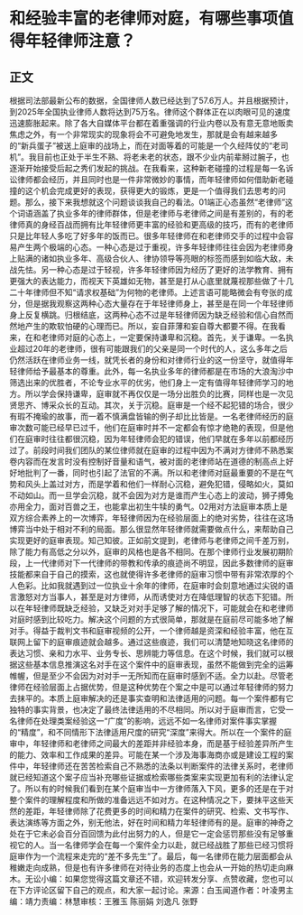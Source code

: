 # 和经验丰富的老律师对庭，有哪些事项值得年轻律师注意？
## 正文
根据司法部最新公布的数据，全国律师人数已经达到了57.6万人。并且根据预计，到2025年全国执业律师人数将达到75万名。律师这个群体正在以肉眼可见的速度迅速膨胀起来。除了各大自媒体平台都在着重强调的行业内卷以及有意无意地贩卖焦虑之外，有一个非常现实的现象将会不可避免地发生，那就是会有越来越多的“新兵蛋子”被送上庭审的战场上，而在对面等着的可能是一个久经阵仗的“老司机”。我目前也正处于半生不熟、将老未老的状态，跟不少业内前辈掰过腕子，也逐渐开始接受后起之秀们发起的挑战。在我看来，这种新老碰撞的过程是每一名诉讼律师都会经历，并且同时也是一件非常微妙的事情，而年轻律师如何借助新老碰撞的这个机会完成更好的表现，获得更大的锻炼，更是一个值得我们去思考的问题。那么，接下来我想就这个问题谈谈我自己的看法。01端正心态虽然“老律师”这个词语涵盖了执业多年的律师群体，但是老律师与老律师之间是有差别的，有的老律师真的身经百战而拥有比年轻律师更丰富的经验和更高级的技巧，而有的老律师只是比年轻人多吃了好多年的饭而已。很多年轻律师在和老律师交手的过程中会容易产生两个极端的心态。一种心态是过于重视，许多年轻律师往往会因为老律师身上贴满的诸如执业多年、高级合伙人、律协领导等亮眼的标签而感到如临大敌，未战先怯。另一种心态是过于轻视，许多年轻律师因为经历了更好的法学教育、拥有更强大的表达能力，而视天下英雄如无物，甚至是打从心底里就蔑视那些做了十几二十年律师但不知“请求权基础”为何物的老律师。上述言语可能略微会有夸张的成分，但是据我观察这两种心态大量存在于年轻律师身上，甚至是在同一个年轻律师身上反复横跳。归根结底，这两种心态不过是年轻律师因为缺乏经验和信心自然而然地产生的欺软怕硬的心理而已。所以，妄自菲薄和妄自尊大都要不得。在我看来，在和老律师对庭的心态上，一定要保持谦卑和沉稳。首先，关于谦卑。一名执业超过20年的老律师，很有可能跟我们的父亲是同一个时代的人，这么多年之后仍然活跃在律师业务一线，就凭长者的身份和对律师行业的这一份坚守，就值得年轻律师给予最基本的尊重。此外，每一名执业多年的律师都是在市场的大浪淘沙中筛选出来的优胜者，不论专业水平的优劣，他们身上一定有值得年轻律师学习的地方。所以学会保持谦卑，庭审就不再仅仅是一场分出胜负的比赛，同样也是一次见贤思齐、博采众长的互动。其次，关于沉稳。庭审是一个经不起犯错的场合，很少有瑕不掩瑜的故事，而一着不慎满盘皆输的例子却比比皆是。一名老律师经历的庭审次数可能已经早已过千，他们在庭审时并不一定都会有惊才绝艳的表现，但是他们在庭审时往往都很沉稳，因为年轻律师会犯的错误，他们早就在多年以前都经历过了。前段时间我们团队的某位律师就在庭审的过程中因为不满对方律师不熟悉案卷内容而在发言时没有控制好音量和语气，被对面的老律师站在道德的制高点上好好地批判了一番，同时也引起了法官的不满。所以和老律师对庭最重要的不是在气势和风头上盖过对方，而是学着和他们一样耐心沉稳，避免犯错，侵略如火，莫如不动如山。而一旦学会沉稳，就不会因为对方是谁而产生心态上的波动，狮子搏兔亦用全力，面对百兽之王，也能拿出初生牛犊的勇气。02用对方法庭审本质上是双方综合素养上的一次博弈，年轻律师因为在经验层面上的绝对劣势，往往在这场博弈当中处于相对不利的局面。那么很显然年轻律师就需要做点什么，来帮助自己实现更好的庭审表现。知己知彼。正如前文提到，老律师与老律师之间千差万别，除了能力有高低之分以外，庭审的风格也是各不相同。在那个律师行业发展初期阶段，上一代律师对下一代律师的带教和传承的痕迹尚不明显，因此多数律师的庭审技能都来自于自己的摸索，这也就使得许多老律师的庭审习惯中带有非常浓厚的个人色彩。比如我就遇到过一位执业十余年的律师，在庭审时会刻意地通过尖锐的语言激怒对方当事人，甚至是对方律师，从而诱使对方在降低理智的状态下犯错。所以在年轻律师既缺乏经验，又缺乏对对手足够了解的情况下，可能就会在和老律师对庭时感到比较吃力。解决这个问题的方式很简单，那就是在庭前尽可能多地了解对手。得益于裁判文书和庭审视频的公开，一个律师越是资深和经验丰富，他在互联网上留下的庭审痕迹就会越多。通过这些痕迹，我们可以清楚地知晓这名律师的表达习惯、亲和力水平、业务专长、思辨能力等信息。在这个时候，我们就可以根据这些基本信息推演这名对手在这个案件中的庭审表现，虽然不能做到完全的运筹帷幄，但是至少不会因为对对手一无所知而在庭审时感到不适。全力以赴。尽管老律师在经验层面上占据优势，但是这种优势在个案之中是可以通过年轻律师的努力去抹平的。本质上庭审解决的还是事实查明和法律适用的问题。每一个案件都有它独特的事实背景，也决定了最终法律适用的不尽相同。所以对于庭审而言，它受一名律师在处理类案经验这一“广度”的影响，远远不如一名律师对案件事实掌握的“精度”，和不同情形下法律适用尺度的研究“深度”来得大。所以在一个案件的庭审中，年轻律师和老律师之间最大的差距并非经验本身，而是基于经验差异所产生的能力、效率和工作成果的差异。可能在某一个涉及海事海商亦或是建设工程的案件中，年轻律师还在苦苦检索自己不熟悉的法条以判断案件的法律关系时，老律师就已经知道这个案子应当补充哪些证据或检索哪些类案来实现更加有利的法律认定了。所以有的时候我们看到在某个庭审当中一方律师落入下风，更多的还是在于对整个案件的理解程度和所做的准备远远不如对方。在这种情况之下，要抹平这些天然的差距，年轻律师除了花费更多的时间和精力在案件的研究、检索、文书写作、表达演练等方面之外，别无他法，好在时间和精力年轻律师有的是。庭审的神奇之处在于它未必会百分百回馈为此付出努力的人，但是它一定会惩罚那些没有足够重视它的人。当一名律师学会在每一个案件全力以赴，就已经战胜了那些已经习惯将庭审作为一个流程来走完的“差不多先生”了。最后，每一名律师在能力层面都会从稚嫩走向成熟，但是也有许多律师在对待业务的态度上也会从一开始的热切走向麻木。无讼小编：如果您觉得这篇文章还不错，欢迎转发分享、点赞收藏，您也可以在下方评论区留下自己的观点，和大家一起讨论。来源：白玉闻道作者：叶凌男主编：靖力责编：林慧审核：王雅玉 陈丽娟 刘逸凡 张野